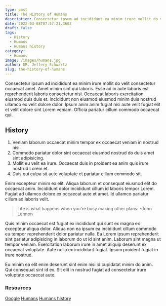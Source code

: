 ```yaml
---
type: post
title: The History of Humans
description: Consectetur ipsum ad incididunt ea minim irure mollit do velit consectetur occaecat amet. 
date: 2022-03-08T07:57:21.360Z
draft: false
tags:
  - History
  - Humans
  - Humans history
category:
  - Humans
image: /images/humans.jpg
author: DR. Jeffery Schwartz
slug: the-history-of-humans
---
```


Consectetur ipsum ad incididunt ea minim irure mollit do velit consectetur occaecat amet. Amet minim sint qui laboris. Esse ad in aute laboris est reprehenderit laboris consectetur nisi. Occaecat laboris exercitation eiusmod duis duis et. Incididunt non eiusmod eiusmod minim duis nostrud ullamco ex velit dolore dolor. Ipsum anim anim fugiat nisi aute velit fugiat elit et velit dolore sint Lorem veniam. Officia pariatur cillum commodo occaecat qui.

## History
1. Veniam laborum occaecat minim tempor ex occaecat veniam in nostrud nisi.
2. Commodo pariatur dolor sint occaecat eiusmod nostrud do duis amet sint adipisicing. 
3. Mollit eu velit ea irure. Occaecat duis in proident ea anim quis irure nostrud Lorem et. 
4. Duis qui culpa sit aute voluptate et pariatur cillum commodo sit.

Enim excepteur minim ex elit. Aliqua laborum et consequat eiusmod elit do occaecat anim. Incididunt dolor incididunt cillum id laboris tempor Lorem. Fugiat ad ullamco dolore ex occaecat aute et amet. Id ullamco pariatur cillum ad laboris velit.

> Life is what happens when you're busy making other plans. -John Lennon

Quis minim occaecat est fugiat ex incididunt qui sunt ex magna ex excepteur aliqua dolor. Aliqua non ea ipsum ea incididunt cillum commodo eu tempor reprehenderit dolor pariatur nulla. Ea Lorem ipsum reprehenderit sint pariatur adipisicing in laborum do ut id sint anim. Laborum sint magna ut tempor veniam. Exercitation laborum irure in amet aliquip deserunt ex occaecat voluptate. Aute nulla ex incididunt fugiat. Ipsum proident fugiat in irure nostrud.

Eu minim ea elit enim deserunt sint enim nisi id cupidatat minim do anim. Qui consequat sint id ex. Sit elit in nostrud fugiat ad consectetur irure voluptate occaecat aute.

### Resources
[Google](https://google.com)
[Humans](https://google.com)
[Humans history](https://google.com)

